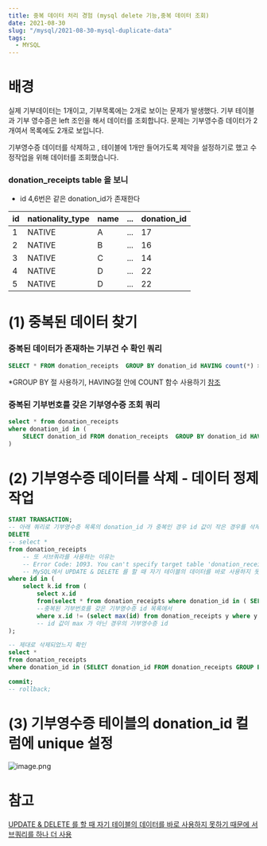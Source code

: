 ```yaml
---
title: 중복 데이터 처리 경험 (mysql delete 기능,중복 데이터 조회)
date: 2021-08-30
slug: "/mysql/2021-08-30-mysql-duplicate-data"
tags:
  - MYSQL
---
```


# 배경
실제 기부데이터는 1개이고, 기부목록에는 2개로 보이는 문제가 발생했다.
기부 테이블과 기부 영수증은 left 조인을 해서 데이터를 조회합니다.
문제는 기부영수증 데이터가 2개여서 목록에도 2개로 보입니다.

기부영수증 데이터를 삭제하고 , 테이블에 1개만 들어가도록 제약을 설정하기로 했고
수정작업을 위해 데이터를 조회했습니다.

### donation_receipts table 을 보니
* id 4,6번은 같은 donation_id가 존재한다

|id|nationality_type|name|...|donation_id|
|---|---|---|---|---|
|1|NATIVE|A|...|17|
|2|NATIVE|B|...|16|
|3|NATIVE|C|...|14|
|4|NATIVE|D|...|22|
|5|NATIVE|D|...|22|

# (1) 중복된 데이터 찾기
### 중복된 데이터가 존재하는 기부건 수 확인 쿼리
```sql
SELECT * FROM donation_receipts  GROUP BY donation_id HAVING count(*) > 1;
```
*GROUP BY 절 사용하기, HAVING절 안에 COUNT 함수 사용하기
[참조](https://stackoverflow.com/questions/16697215/count-number-of-unique-values)

### 중복된 기부번호를 갖은 기부영수증 조회 쿼리
```sql
select * from donation_receipts
where donation_id in (
    SELECT donation_id FROM donation_receipts  GROUP BY donation_id HAVING count(*) > 1 -- 중복된 기부번호 22
)

```
# (2) 기부영수증 데이터를 삭제 - 데이터 정제 작업

```sql
START TRANSACTION;
-- 아래 쿼리로 기부영수증 목록의 donation_id 가 중복인 경우 id 값이 작은 경우를 삭제하기로함
DELETE
-- select *
from donation_receipts
    -- 또 서브쿼라를 사용하는 이유는
    -- Error Code: 1093. You can't specify target table 'donation_receipts' for update in FROM clause	0.000 sec 발생했었음
    -- MySQL에서 UPDATE & DELETE 를 할 때 자기 테이블의 데이터를 바로 사용하지 못하기 때문에 서브쿼리를 하나 더 사용한다.
where id in (
    select k.id from (
        select x.id
        from(select * from donation_receipts where donation_id in ( SELECT donation_id FROM donation_receipts  GROUP BY donation_id HAVING count(*) > 1 )) x
        --중복된 기부번호를 갖은 기부영수증 id 목록에서
        where x.id != (select max(id) from donation_receipts y where y.donation_id=x.donation_id)) k
        -- id 값이 max 가 아닌 경우의 기부영수증 id
);

-- 제대로 삭제되었느지 확인
select *
from donation_receipts
where donation_id in (SELECT donation_id FROM donation_receipts GROUP BY donation_id HAVING count(*) > 1);

commit;
-- rollback;
```
# (3) 기부영수증 테이블의 donation_id 컬럼에 unique 설정
![image.png](/content/img/unique.JPG)

# 참고
[UPDATE & DELETE 를 할 때 자기 테이블의 데이터를 바로 사용하지 못하기 때문에 서브쿼리를 하나 더 사용](https://velog.io/@khnn/TIL-DELETE%EC%97%90%EC%84%9C%EC%9D%98-%EC%84%9C%EB%B8%8C%EC%BF%BC%EB%A6%AC-%ED%99%9C%EC%9A%A9)